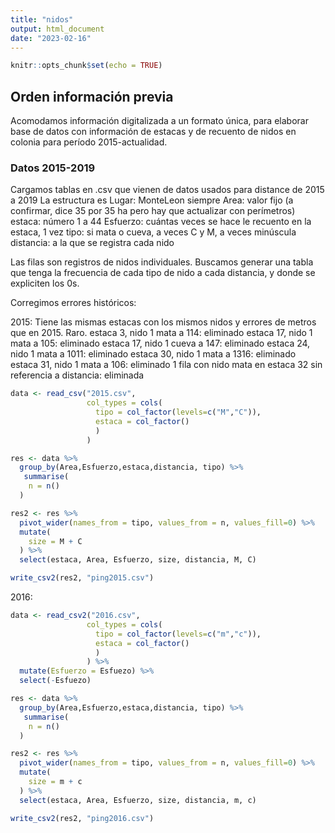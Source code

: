 ```yaml
---
title: "nidos"
output: html_document
date: "2023-02-16"
---
```


```r
knitr::opts_chunk$set(echo = TRUE)
```

## Orden información previa
Acomodamos información digitalizada a un formato única, para elaborar base de datos con información de estacas y de recuento de nidos en colonia para período 2015-actualidad.

### Datos 2015-2019

Cargamos tablas en .csv que vienen de datos usados para distance de 2015 a 2019
La estructura es 
Lugar: MonteLeon siempre
Area: valor fijo (a confirmar, dice 35 por 35 ha pero hay que actualizar con perímetros)
estaca: número 1 a 44
Esfuerzo: cuántas veces se hace le recuento en la estaca, 1 vez
tipo: si mata o cueva, a veces C y M, a veces minúscula
distancia: a la que se registra cada nido

Las filas son registros de nidos individuales.
Buscamos generar una tabla que tenga la frecuencia de cada tipo de nido a cada distancia, y donde se expliciten los 0s.

Corregimos errores históricos:

2015: 
Tiene las mismas estacas con los mismos nidos y errores de metros que en 2015. Raro. 
estaca 3, nido 1 mata a 114: eliminado
estaca 17, nido 1 mata a 105: eliminado
estaca 17, nido 1 cueva a 147: eliminado
estaca 24, nido 1 mata a 1011: eliminado
estaca 30, nido 1 mata a 1316: eliminado
estaca 31, nido 1 mata a 106: eliminado
1 fila con nido mata en estaca 32 sin referencia a distancia: eliminada

```r
data <- read_csv("2015.csv", 
                 col_types = cols(
                   tipo = col_factor(levels=c("M","C")),
                   estaca = col_factor()
                   )
                 )

res <- data %>% 
  group_by(Area,Esfuerzo,estaca,distancia, tipo) %>% 
   summarise(
    n = n()
  )

res2 <- res %>% 
  pivot_wider(names_from = tipo, values_from = n, values_fill=0) %>% 
  mutate(
    size = M + C
  ) %>% 
  select(estaca, Area, Esfuerzo, size, distancia, M, C)

write_csv2(res2, "ping2015.csv")

```

2016:
```r
data <- read_csv2("2016.csv", 
                 col_types = cols(
                   tipo = col_factor(levels=c("m","c")),
                   estaca = col_factor()
                   )
                 ) %>% 
  mutate(Esfuerzo = Esfuezo) %>% 
  select(-Esfuezo)

res <- data %>% 
  group_by(Area,Esfuerzo,estaca,distancia, tipo) %>% 
   summarise(
    n = n()
  )

res2 <- res %>% 
  pivot_wider(names_from = tipo, values_from = n, values_fill=0) %>% 
  mutate(
    size = m + c
  ) %>% 
  select(estaca, Area, Esfuerzo, size, distancia, m, c)

write_csv2(res2, "ping2016.csv")
```

